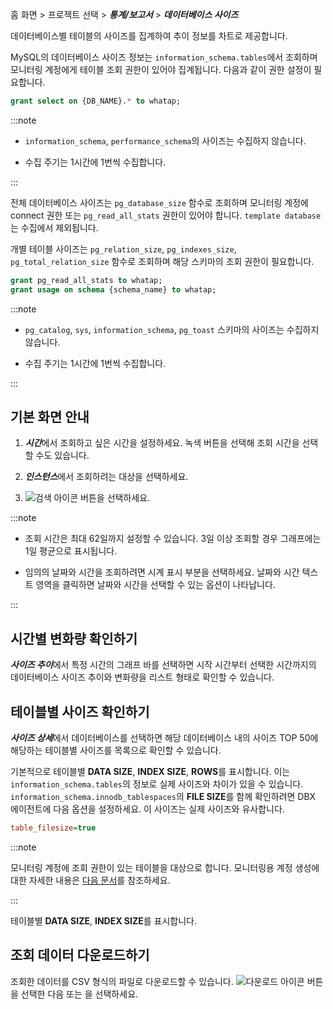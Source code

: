 홈 화면 > 프로젝트 선택 > ***통계/보고서*** > ***데이터베이스 사이즈***

데이터베이스별 테이블의 사이즈를 집계하여 추이 정보를 차트로 제공합니다. 

<InDoc product='mysql'>

MySQL의 데이터베이스 사이즈 정보는 `information_schema.tables`에서 조회하며 모니터링 계정에게 테이블 조회 권한이 있어야 집계됩니다. 다음과 같이 권한 설정이 필요합니다.

```sql
grant select on {DB_NAME}.* to whatap;
```

:::note

* `information_schema`, `performance_schema`의 사이즈는 수집하지 않습니다. 

* 수집 주기는 1시간에 1번씩 수집합니다.

:::

</InDoc>

<InDoc product='postgresql'>

전체 데이터베이스 사이즈는 `pg_database_size` 함수로 조회하며 모니터링 계정에 connect 권한 또는 `pg_read_all_stats` 권한이 있어야 합니다. `template database`는 수집에서 제외됩니다.

개별 테이블 사이즈는 `pg_relation_size`, `pg_indexes_size`, `pg_total_relation_size` 함수로 조회하며 해당 스키마의 조회 권한이 필요합니다.

```sql
grant pg_read_all_stats to whatap;
grant usage on schema {schema_name} to whatap;
```

:::note

* `pg_catalog`, `sys`, `information_schema`, `pg_toast` 스키마의 사이즈는 수집하지 않습니다.

* 수집 주기는 1시간에 1번씩 수집합니다.

:::

</InDoc>

## 기본 화면 안내

<ProdImg img='db-database-size.png' desc='데이터베이스 사이즈'/>

1. ***시간***에서 조회하고 싶은 시간을 설정하세요. 녹색 버튼을 선택해 조회 시간을 선택할 수도 있습니다.

1. ***인스턴스***에서 조회하려는 대상을 선택하세요.

1. ![검색 아이콘](/img/ico-btn-search.png) 버튼을 선택하세요.

:::note

* 조회 시간은 최대 62일까지 설정할 수 있습니다. 3일 이상 조회할 경우 그래프에는 1일 평균으로 표시됩니다.

* 임의의 날짜와 시간을 조회하려면 시계 표시 부분을 선택하세요. 날짜와 시간 텍스트 영역을 클릭하면 날짜와 시간을 선택할 수 있는 옵션이 나타납니다.

:::

## 시간별 변화량 확인하기

***사이즈 추이***에서 특정 시간의 그래프 바를 선택하면 시작 시간부터 선택한 시간까지의 데이터베이스 사이즈 추이와 변화량을 리스트 형태로 확인할 수 있습니다.

<ProdImg img='db-database-size-select-db.png' desc='데이터베이스 사이즈'/>

## 테이블별 사이즈 확인하기

***사이즈 상세***에서 데이터베이스를 선택하면 해당 데이터베이스 내의 사이즈 TOP 50에 해당하는 테이블별 사이즈를 목록으로 확인할 수 있습니다.

<ProdImg img='db-database-size-top50.png' desc='데이터베이스 사이즈'/>

<InDoc product='mysql'>

기본적으로 테이블별 **DATA SIZE**, **INDEX SIZE**, **ROWS**를 표시합니다. 이는 `information_schema.tables`의 정보로 실제 사이즈와 차이가 있을 수 있습니다. `information_schema.innodb_tablespaces`의 **FILE SIZE**를 함께 확인하려면 DBX 에이전트에 다음 옵션을 설정하세요. 이 사이즈는 실제 사이즈와 유사합니다.

```ini title='whatap.conf'
table_filesize=true
```

:::note

모니터링 계정에 조회 권한이 있는 테이블을 대상으로 합니다. 모니터링용 계정 생성에 대한 자세한 내용은 [다음 문서](install-agent#uid)를 참조하세요.

:::

</InDoc>

<InDoc product='postgresql'>

테이블별 **DATA SIZE**, **INDEX SIZE**를 표시합니다.

</InDoc>

## 조회 데이터 다운로드하기

조회한 데이터를 CSV 형식의 파일로 다운로드할 수 있습니다. ![다운로드 아이콘](/img/ic-csv-download-ms.svg) 버튼을 선택한 다음 <Cmdname sid="TTL06026" className="uitext" /> 또는 <Cmdname sid="TTL06572" className="uitext" />을 선택하세요.